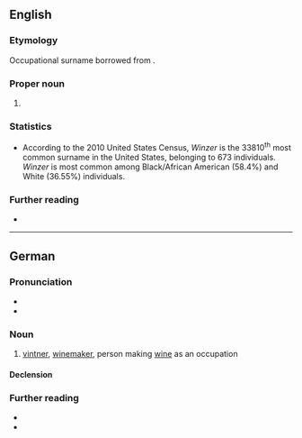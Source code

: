 ==English==

===Etymology===
Occupational surname borrowed from {{bor|en|de|Winzer||winemaker}}.

===Proper noun===
{{en-proper noun|Winzers}}

# {{surname|en|from=German}}

===Statistics===
* According to the 2010 United States Census, ''Winzer'' is the 33810<sup>th</sup> most common surname in the United States, belonging to 673 individuals. ''Winzer'' is most common among Black/African American (58.4%) and White (36.55%) individuals.

===Further reading===
* {{R:en:DAFN}}

----

==German==
{{slim-wikipedia|lang=de}}

===Pronunciation===
* {{IPA|de|/ˈvɪntsɐ/}}
* {{audio|de|De-Winzer.ogg|Audio}}

===Noun===
{{de-noun|m|f=in}}

# [[vintner]], [[winemaker]], person making [[wine]] as an occupation

====Declension====
{{de-ndecl|m}}

===Further reading===
* {{R:Duden}}
* {{R:DWDS}}

{{C|de|Occupations}}